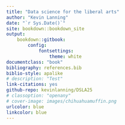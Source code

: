 ```yaml
---
title: "Data science for the liberal arts"
author: "Kevin Lanning"
date: "`r Sys.Date()`"
site: bookdown::bookdown_site
output: 
    bookdown::gitbook:
        config:
            fontsettings:
                theme: white
documentclass: "book"
bibliography: references.bib
biblio-style: apalike
# description: "Test"
link-citations: yes
github-repo: kevinlanning/DSLA25
# classoption: "openany"
# cover-image: images/chihuahuamuffin.png
urlcolor: blue
linkcolor: blue
---
```

# {-} 
